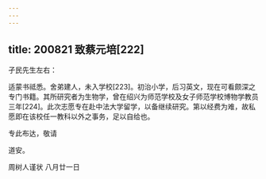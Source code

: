 ```yaml
---
---
---
```

title: 200821 致蔡元培[222]
---




孑民先生左右：

适蒙书祗悉。舍弟建人，未入学校[223]。初治小学，后习英文，现在可看颇深之专门书籍。其所研究者为生物学，曾在绍兴为师范学校及女子师范学校博物学教员三年[224]。此次志愿专在赴中法大学留学，以备继续研究。第以经费为难，故私愿即在该校任一教科以外之事务，足以自给也。

专此布达，敬请

道安。

周树人谨状 八月廿一日